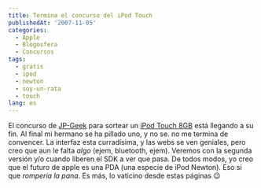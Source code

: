 ```yaml
---
title: Termina el concurso del iPod Touch
publishedAt: '2007-11-05'
categories:
  - Apple
  - Blogosfera
  - Concursos
tags:
  - gratis
  - ipod
  - newton
  - soy-un-rata
  - touch
lang: es
---
```


El concurso de [JP-Geek](http://www.jp-geek.com/) para sortear un [iPod Touch 8GB](http://www.jp-geek.com/concurso-ipod-touch/) está llegando a su fin. Al final mi hermano se ha pillado uno, y no se. no me termina de convencer. La interfaz esta curradísima, y las webs se ven geniales, pero creo que aun le falta _algo_ (ejem, bluetooth, ejem). Veremos con la segunda versión y/o cuando liberen el SDK a ver que pasa. De todos modos, yo creo que el futuro de apple es una PDA (una especie de iPod Newton). Eso si que _rompería la pana_. Es más, lo vaticino desde estas páginas 😉
